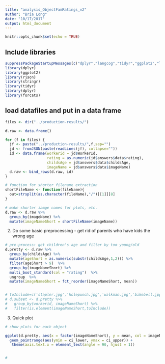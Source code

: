 ```yaml
---
title: "analysis_ObjectFamRatings_v2"
author: "Bria Long"
date: "10/17/2017"
output: html_document
---
```


```r
knitr::opts_chunk$set(echo = TRUE)
```

## Include libraries

```r
suppressPackageStartupMessages(c("dplyr","langcog","tidyr","ggplot2","lme4"))
library(dplyr)
library(ggplot2)
library(rjson)
library(stringr)
library(tidyr)
library(dplyr)
library(forcats)

```

## load datafiles and put in a data frame
```r
files <- dir("../production-results/")

d.raw <- data.frame()

for (f in files) {
  jf <- paste("../production-results/",f,sep="")
  jd <- fromJSON(paste(readLines(jf), collapse=""))
  id <- data.frame(workerid = jd$WorkerId, 
                   rating = as.numeric(jd$answers$data$rating),
                   childsAge = jd$answers$data$childsAge,
                   imageName = jd$answers$data$imageName)
  d.raw <- bind_rows(d.raw, id)
}

# function for shorter filename extraction
shortFileName <- function(fileName){
  out=strsplit(as.character(fileName),"/")[[1]][8]
}

# make shorter iamge names for plots, etc.
d.raw <- d.raw %>%
  group_by(imageName) %>%
  mutate(imageNameShort = shortFileName(imageName))
```

2. Do some basic preprocessing - get rid of parents who have kids the wrong age
```r
# pre-process: get children's age and filter by too young/old
d.pretty <- d.raw %>%
  group_by(childsAge) %>%
  mutate(ageShort = as.numeric(substr(childsAge,1,2))) %>%
  filter(ageShort > 9)  %>%
  group_by(imageNameShort) %>%
  multi_boot_standard(col = "rating")  %>%
  ungroup  %>%
  mutate(imageNameShort = fct_reorder(imageNameShort, mean))


# toInclude=c('stapler.jpg','holepunch.jpg','walkman.jpg','bikebell.jpg')
# d.subset <- d.pretty %>%
#   group_by(workerid, imageNameShort) %>%
#   filter(is.element(imageNameShort,toInclude))
```

3. Quick plot


```r
# show plots for each object

ggplot(d.pretty, aes(x = factor(imageNameShort), y = mean, col = imageNameShort)) + 
  geom_pointrange(aes(ymin = ci_lower, ymax = ci_upper)) +
   theme(axis.text.x = element_text(angle = 90, hjust = 1))


# 
```

